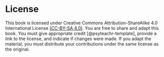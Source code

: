 # License {-}

This book is licensed under Creative Commons Attribution-ShareAlike 4.0 International License [(CC-BY-SA 4.0)](https://creativecommons.org/licenses/by-sa/4.0/){target="_blank"}. You are free to share and adapt this book. You must give appropriate credit [@psyteachr-template], provide a link to the license, and indicate if changes were made. If you adapt the material, you must distribute your contributions under the same license as the original. 




